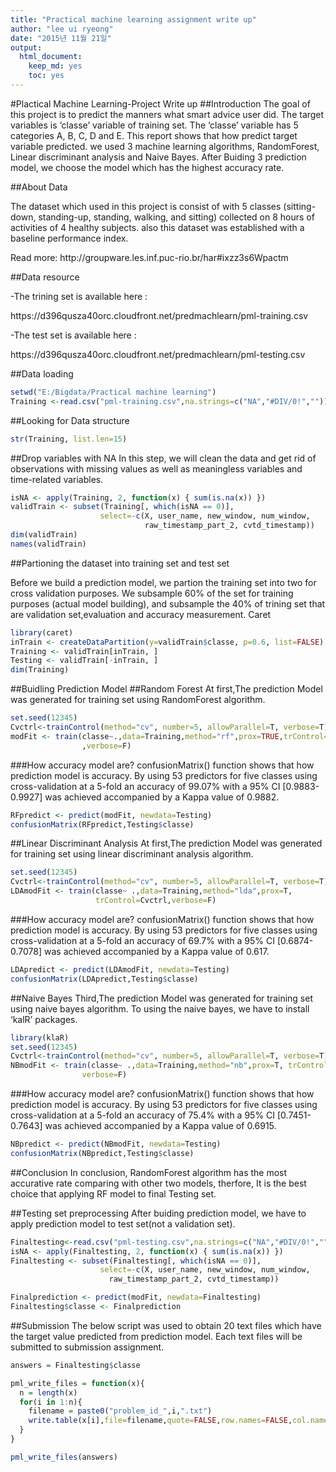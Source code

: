 ```yaml
---
title: "Practical machine learning assignment write up"
author: "lee ui ryeong"
date: "2015년 11월 21일"
output: 
  html_document: 
    keep_md: yes
    toc: yes
---
```


#Plactical Machine Learning-Project Write up
##Introduction
 The goal of this project is to predict the manners what smart advice user did. The target variables is 'classe' variable of training set. The 'classe' variable has 5 categories A, B, C, D and E. This report shows that how predict target variable predicted. we used 3 machine learning algorithms, RandomForest, Linear discriminant analysis and Naive Bayes. After Buiding 3 prediction model,
we choose the model which has the highest accuracy rate.

##About Data

The dataset which used in this project is consist of with 5 classes (sitting-down, standing-up, standing, walking, and sitting) collected on 8 hours of activities of 4 healthy subjects. also this dataset was established with a baseline performance index.

Read more: http://groupware.les.inf.puc-rio.br/har#ixzz3s6Wpactm

##Data resource

-The trining set is available here :

https://d396qusza40orc.cloudfront.net/predmachlearn/pml-training.csv

-The test set is available here :

https://d396qusza40orc.cloudfront.net/predmachlearn/pml-testing.csv




##Data loading
```r
setwd("E:/Bigdata/Practical machine learning")
Training <-read.csv("pml-training.csv",na.strings=c("NA","#DIV/0!",""))
```

##Looking for Data structure
```r
str(Training, list.len=15)
```

##Drop variables with NA
In this step, we will clean the data and get rid of observations with missing values as well as meaningless variables and time-related variables.
```r

isNA <- apply(Training, 2, function(x) { sum(is.na(x)) })
validTrain <- subset(Training[, which(isNA == 0)], 
                    select=-c(X, user_name, new_window, num_window,                                           raw_timestamp_part_1,
                              raw_timestamp_part_2, cvtd_timestamp))
dim(validTrain)
names(validTrain)
```


##Partioning the dataset into training set and test set

Before we build a prediction model, we partion the training set into two for cross validation purposes. We subsample 60% of the set for training purposes (actual model building), and subsample the 40% of trining set that are validation set,evaluation and accuracy measurement. Caret

```r
library(caret)
inTrain <- createDataPartition(y=validTrain$classe, p=0.6, list=FALSE)
Training <- validTrain[inTrain, ]
Testing <- validTrain[-inTrain, ]
dim(Training)

```

##Buidling Prediction Model
##Random Forest
At first,The prediction Model was generated for training set using RandomForest algorithm. 

```r
set.seed(12345)
Cvctrl<-trainControl(method="cv", number=5, allowParallel=T, verbose=T)
modFit <- train(classe~.,data=Training,method="rf",prox=TRUE,trControl=Cvctrl
                ,verbose=F)
```

###How accuracy model are?
confusionMatrix() function shows that how prediction model is accuracy.
By using 53 predictors for five classes using cross-validation at a 5-fold an accuracy of 99.07% with a 95% CI [0.9883-0.9927] was achieved accompanied by a Kappa value of 0.9882.

```r
RFpredict <- predict(modFit, newdata=Testing)
confusionMatrix(RFpredict,Testing$classe)
```

##Linear Discriminant Analysis
At first,The prediction Model was generated for training set using linear discriminant analysis algorithm. 


```r
set.seed(12345)
Cvctrl<-trainControl(method="cv", number=5, allowParallel=T, verbose=T)
LDAmodFit <- train(classe~ .,data=Training,method="lda",prox=T,
                   trControl=Cvctrl,verbose=F)

```

###How accuracy model are?
confusionMatrix() function shows that how prediction model is accuracy.
By using 53 predictors for five classes using cross-validation at a 5-fold an accuracy of 69.7% with a 95% CI [0.6874-0.7078] was achieved accompanied by a Kappa value of 0.617.

```r
LDApredict <- predict(LDAmodFit, newdata=Testing)
confusionMatrix(LDApredict,Testing$classe)
```


##Naive Bayes 
Third,The prediction Model was generated for training set using naive bayes  algorithm. To using the naive bayes, we have to install 'kalR' packages.

```r
library(klaR)
set.seed(12345)
Cvctrl<-trainControl(method="cv", number=5, allowParallel=T, verbose=T)
NBmodFit <- train(classe~ .,data=Training,method="nb",prox=T, trControl=Cvctrl,
                verbose=F)

```

###How accuracy model are?
confusionMatrix() function shows that how prediction model is accuracy.
By using 53 predictors for five classes using cross-validation at a 5-fold an accuracy of 75.4% with a 95% CI [0.7451-0.7643] was achieved accompanied by a Kappa value of 0.6915.

```r
NBpredict <- predict(NBmodFit, newdata=Testing)
confusionMatrix(NBpredict,Testing$classe)
```

##Conclusion 
In conclusion, RandomForest algorithm has the most accurative rate comparing with other two models, therfore, It is the best choice that applying RF model to final Testing set. 

##Testing set preprocessing
After buiding prediction model, we have to apply prediction model to test set(not a validation set).  
```r
Finaltesting<-read.csv("pml-testing.csv",na.strings=c("NA","#DIV/0!",""))
isNA <- apply(Finaltesting, 2, function(x) { sum(is.na(x)) })
Finaltesting <- subset(Finaltesting[, which(isNA == 0)], 
                    select=-c(X, user_name, new_window, num_window,                                    raw_timestamp_part_1,
                      raw_timestamp_part_2, cvtd_timestamp))

Finalprediction <- predict(modFit, newdata=Finaltesting)
Finaltesting$classe <- Finalprediction
```

##Submission
The below script was used to obtain 20 text files which have the target value predicted from prediction model. Each text files will be submitted to submission assignment.
```r
answers = Finaltesting$classe

pml_write_files = function(x){
  n = length(x)
  for(i in 1:n){
    filename = paste0("problem_id_",i,".txt")
    write.table(x[i],file=filename,quote=FALSE,row.names=FALSE,col.names=FALSE)
  }
}

pml_write_files(answers)
```





